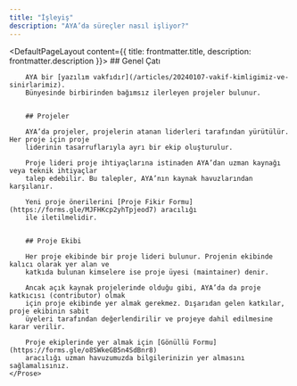```yaml
---
title: "İşleyiş"
description: "AYA’da süreçler nasıl işliyor?"
---
```


<DefaultPageLayout content={{ title: frontmatter.title, description: frontmatter.description }}>
    <Prose>
        ## Genel Çatı

        AYA bir [yazılım vakfıdır](/articles/20240107-vakif-kimligimiz-ve-sinirlarimiz).
        Bünyesinde birbirinden bağımsız ilerleyen projeler bulunur.


        ## Projeler

        AYA’da projeler, projelerin atanan liderleri tarafından yürütülür. Her proje için proje
        liderinin tasarruflarıyla ayrı bir ekip oluşturulur.

        Proje lideri proje ihtiyaçlarına istinaden AYA’dan uzman kaynağı veya teknik ihtiyaçlar
        talep edebilir. Bu talepler, AYA’nın kaynak havuzlarından karşılanır.

        Yeni proje önerilerini [Proje Fikir Formu](https://forms.gle/MJFHKcp2yhTpjeod7) aracılığı
        ile iletilmelidir.


        ## Proje Ekibi

        Her proje ekibinde bir proje lideri bulunur. Projenin ekibinde kalıcı olarak yer alan ve
        katkıda bulunan kimselere ise proje üyesi (maintainer) denir.

        Ancak açık kaynak projelerinde olduğu gibi, AYA’da da proje katkıcısı (contributor) olmak
        için proje ekibinde yer almak gerekmez. Dışarıdan gelen katkılar, proje ekibinin sabit
        üyeleri tarafından değerlendirilir ve projeye dahil edilmesine karar verilir.

        Proje ekiplerinde yer almak için [Gönüllü Formu](https://forms.gle/o8SWkeGB5n4SdBnr8)
        aracılığı uzman havuzumuzda bilgilerinizin yer almasını sağlamalısınız.
    </Prose>
</DefaultPageLayout>
